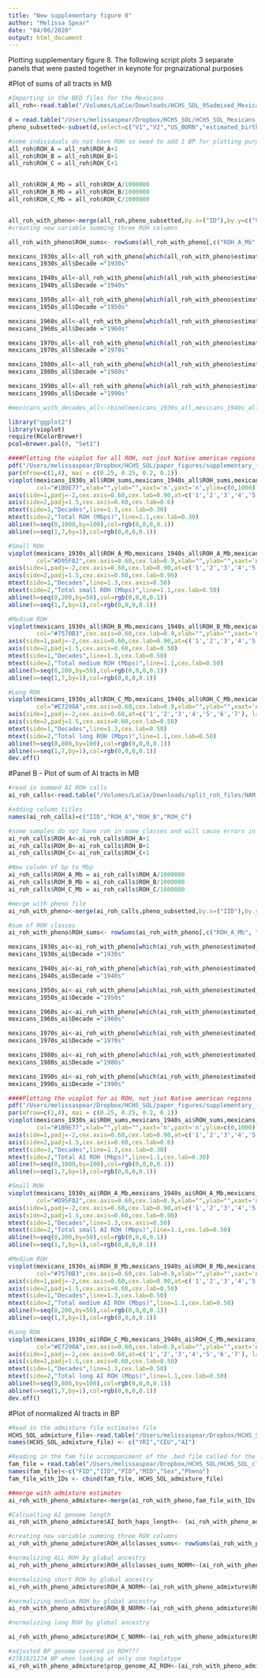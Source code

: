 ```yaml
---
title: "New supplementary figure 8"
author: "Melissa Spear"
date: "04/06/2020"
output: html_document
---
```


Plotting supplementary figure 8. The following script plots 3 separate panels that were pasted together in keynote for prgnaizational purposes 

#Plot of sums of all tracts in MB

```r
#Importing in the BED files for the Mexicans 
all_roh<-read.table("/Volumes/LaCie/Downloads/HCHS_SOL_95admixed_Mexicans_ROH_calls.txt", header=T,sep='\t')

d = read.table("/Users/melissaspear/Dropbox/HCHS_SOL/HCHS_SOL_Mexicans_admixed_95_full_pheno_010919.txt",header=T,sep='\t')
pheno_subsetted<-subset(d,select=c("V1","V2","US_BORN","estimated_birth_year","WEIGHT_FINAL_NORM_OVERALL"))

#some individuals do not have ROH so need to add 1 BP for plotting purposes 
all_roh$ROH_A = all_roh$ROH_A+1
all_roh$ROH_B = all_roh$ROH_B+1
all_roh$ROH_C = all_roh$ROH_C+1


all_roh$ROH_A_Mb = all_roh$ROH_A/1000000
all_roh$ROH_B_Mb = all_roh$ROH_B/1000000
all_roh$ROH_C_Mb = all_roh$ROH_C/1000000


all_roh_with_pheno<-merge(all_roh,pheno_subsetted,by.x=("ID"),by.y=c("V2"))
#creating new variable summing three ROH columns 

all_roh_with_pheno$ROH_sums<- rowSums(all_roh_with_pheno[,c("ROH_A_Mb", "ROH_B_Mb","ROH_C_Mb")])
```

```r
mexicans_1930s_all<-all_roh_with_pheno[which(all_roh_with_pheno$estimated_birth_year<1940),]
mexicans_1930s_all$Decade ="1930s"

mexicans_1940s_all<-all_roh_with_pheno[which(all_roh_with_pheno$estimated_birth_year>=1940 & all_roh_with_pheno$estimated_birth_year<1950),]
mexicans_1940s_all$Decade ="1940s"

mexicans_1950s_all<-all_roh_with_pheno[which(all_roh_with_pheno$estimated_birth_year>=1950 & all_roh_with_pheno$estimated_birth_year<1960),]
mexicans_1950s_all$Decade ="1950s"

mexicans_1960s_all<-all_roh_with_pheno[which(all_roh_with_pheno$estimated_birth_year>=1960 & all_roh_with_pheno$estimated_birth_year<1970),]
mexicans_1960s_all$Decade ="1960s"

mexicans_1970s_all<-all_roh_with_pheno[which(all_roh_with_pheno$estimated_birth_year>=1970 & all_roh_with_pheno$estimated_birth_year<1980),]
mexicans_1970s_all$Decade ="1970s"

mexicans_1980s_all<-all_roh_with_pheno[which(all_roh_with_pheno$estimated_birth_year>=1980 & all_roh_with_pheno$estimated_birth_year<1990),]
mexicans_1980s_all$Decade ="1980s"

mexicans_1990s_all<-all_roh_with_pheno[which(all_roh_with_pheno$estimated_birth_year>=1990),]
mexicans_1990s_all$Decade ="1990s"

#mexicans_with_decades_all<-rbind(mexicans_1930s_all,mexicans_1940s_all,mexicans_1950s_all,mexicans_1960s_all,mexicans_1970s_all,mexicans_1980s_all,mexicans_1990s_all)

```

```r
library("ggplot2")
library(vioplot)
require(RColorBrewer)
pcol=brewer.pal(9, "Set1")

####Plotting the vioplot for all ROH, not jsut Native american regions 
pdf("/Users/melissaspear/Dropbox/HCHS_SOL/paper_figures/supplementary_figure8_panelA.pdf",height=2.00,width=6.0,pointsize=10)
par(mfrow=c(1,4), mai = c(0.25, 0.25, 0.2, 0.1))
vioplot(mexicans_1930s_all$ROH_sums,mexicans_1940s_all$ROH_sums,mexicans_1950s_all$ROH_sums,mexicans_1960s_all$ROH_sums,mexicans_1970s_all$ROH_sums,mexicans_1980s_all$ROH_sums,mexicans_1990s_all$ROH_sums,  names=c("1930s","1940s","1950s","1960s","1970s","1980s","1990s"), 
        col="#1B9E77",xlab="",ylab="",xaxt='n',yaxt='n',ylim=c(0,1000))
axis(side=1,padj=-2,cex.axis=0.60,cex.lab=0.90,at=c('1','2','3','4','5','6','7'), labels=c("1930s","1940s","1950s","1960s","1970s","1980s","1990s"))
axis(side=2,padj=1.5,cex.axis=0.60,cex.lab=0.6)
mtext(side=1,"Decades",line=1.3,cex.lab=0.30)
mtext(side=2,"Total ROH (Mbps)",line=1.1,cex.lab=0.30)
abline(h=seq(0,1000,by=100),col=rgb(0,0,0,0.1))
abline(v=seq(1,7,by=1),col=rgb(0,0,0,0.1))

#Small ROH 
vioplot(mexicans_1930s_all$ROH_A_Mb,mexicans_1940s_all$ROH_A_Mb,mexicans_1950s_all$ROH_A_Mb,mexicans_1960s_all$ROH_A_Mb,mexicans_1970s_all$ROH_A_Mb,mexicans_1980s_all$ROH_A_Mb,mexicans_1990s_all$ROH_A_Mb,  names=c("1930s","1940s","1950s","1960s","1970s","1980s","1990s"), 
        col="#D95F02",cex.axis=0.60,cex.lab=0.9,xlab="",ylab="",xaxt='n',yaxt='n',ylim=c(0,200))
axis(side=1,padj=-2,cex.axis=0.60,cex.lab=0.90,at=c('1','2','3','4','5','6','7'), labels=c("1930s","1940s","1950s","1960s","1970s","1980s","1990s"))
axis(side=2,padj=1.5,cex.axis=0.60,cex.lab=0.90)
mtext(side=1,"Decades",line=1.3,cex.axis=0.50)
mtext(side=2,"Total small ROH (Mbps)",line=1.1,cex.lab=0.50)
abline(h=seq(0,200,by=50),col=rgb(0,0,0,0.1))
abline(v=seq(1,7,by=1),col=rgb(0,0,0,0.1))

#Medium ROH
vioplot(mexicans_1930s_all$ROH_B_Mb,mexicans_1940s_all$ROH_B_Mb,mexicans_1950s_all$ROH_B_Mb,mexicans_1960s_all$ROH_B_Mb,mexicans_1970s_all$ROH_B_Mb,mexicans_1980s_all$ROH_B_Mb,mexicans_1990s_all$ROH_B_Mb,  names=c("1930s","1940s","1950s","1960s","1970s","1980s","1990s"), 
        col="#7570B3",cex.axis=0.60,cex.lab=0.9,xlab="",ylab="",xaxt='n',yaxt='n',ylim=c(0,200))
axis(side=1,padj=-2,cex.axis=0.60,cex.lab=0.90,at=c('1','2','3','4','5','6','7'), labels=c("1930s","1940s","1950s","1960s","1970s","1980s","1990s"))
axis(side=2,padj=1.5,cex.axis=0.60,cex.lab=0.50)
mtext(side=1,"Decades",line=1.3,cex.lab=0.50)
mtext(side=2,"Total medium ROH (Mbps)",line=1.1,cex.lab=0.50)
abline(h=seq(0,200,by=50),col=rgb(0,0,0,0.1))
abline(v=seq(1,7,by=1),col=rgb(0,0,0,0.1))

#Long ROH
vioplot(mexicans_1930s_all$ROH_C_Mb,mexicans_1940s_all$ROH_C_Mb,mexicans_1950s_all$ROH_C_Mb,mexicans_1960s_all$ROH_C_Mb,mexicans_1970s_all$ROH_C_Mb,mexicans_1980s_all$ROH_C_Mb,mexicans_1990s_all$ROH_C_Mb,  names=c("1930s","1940s","1950s","1960s","1970s","1980s","1990s"), 
        col="#E7298A",cex.axis=0.60,cex.lab=0.9,xlab="",ylab="",xaxt='n',yaxt='n',ylim=c(0,800))
axis(side=1,padj=-2,cex.axis=0.60,at=c('1','2','3','4','5','6','7'), labels=c("1930s","1940s","1950s","1960s","1970s","1980s","1990s"))
axis(side=2,padj=1.5,cex.axis=0.60,cex.lab=0.50)
mtext(side=1,"Decades",line=1.3,cex.lab=0.50)
mtext(side=2,"Total long ROH (Mbps)",line=1.1,cex.lab=0.50)
abline(h=seq(0,800,by=100),col=rgb(0,0,0,0.1))
abline(v=seq(1,7,by=1),col=rgb(0,0,0,0.1))
dev.off()

```


###############################################
#Panel B - Plot of sum of AI tracts in MB

```r
#read in summed AI ROH calls 
ai_roh_calls<-read.table("/Volumes/LaCie/Downloads/split_roh_files/NAM_ROH_segments/reclassified_classes/summed_calls2/HCHS_SOL_Mexicans_alldecades_summed_NAM_ROH_calls_newclasses_080519.txt",header=F,sep='\t')

#adding column titles 
names(ai_roh_calls)=c("IID","ROH_A","ROH_B","ROH_C")

#some samples do not have roh in some classes and will cause errors in the analysis pipeline so added roh of 1 BP long to all samples to fill in 0s.  
ai_roh_calls$ROH_A<-ai_roh_calls$ROH_A+1
ai_roh_calls$ROH_B<-ai_roh_calls$ROH_B+1
ai_roh_calls$ROH_C<-ai_roh_calls$ROH_C+1

#New column of bp to Mbp
ai_roh_calls$ROH_A_Mb = ai_roh_calls$ROH_A/1000000
ai_roh_calls$ROH_B_Mb = ai_roh_calls$ROH_B/1000000
ai_roh_calls$ROH_C_Mb = ai_roh_calls$ROH_C/1000000

#merge with pheno file 
ai_roh_with_pheno<-merge(ai_roh_calls,pheno_subsetted,by.x=("IID"),by.y=c("V2"))

#sum of ROH classes 
ai_roh_with_pheno$ROH_sums<- rowSums(ai_roh_with_pheno[,c("ROH_A_Mb", "ROH_B_Mb","ROH_C_Mb")])
```


```r
mexicans_1930s_ai<-ai_roh_with_pheno[which(ai_roh_with_pheno$estimated_birth_year<1940),]
mexicans_1930s_ai$Decade ="1930s"

mexicans_1940s_ai<-ai_roh_with_pheno[which(ai_roh_with_pheno$estimated_birth_year>=1940 & ai_roh_with_pheno$estimated_birth_year<1950),]
mexicans_1940s_ai$Decade ="1940s"

mexicans_1950s_ai<-ai_roh_with_pheno[which(ai_roh_with_pheno$estimated_birth_year>=1950 & ai_roh_with_pheno$estimated_birth_year<1960),]
mexicans_1950s_ai$Decade ="1950s"

mexicans_1960s_ai<-ai_roh_with_pheno[which(ai_roh_with_pheno$estimated_birth_year>=1960 & ai_roh_with_pheno$estimated_birth_year<1970),]
mexicans_1960s_ai$Decade ="1960s"

mexicans_1970s_ai<-ai_roh_with_pheno[which(ai_roh_with_pheno$estimated_birth_year>=1970 & ai_roh_with_pheno$estimated_birth_year<1980),]
mexicans_1970s_ai$Decade ="1970s"

mexicans_1980s_ai<-ai_roh_with_pheno[which(ai_roh_with_pheno$estimated_birth_year>=1980 & ai_roh_with_pheno$estimated_birth_year<1990),]
mexicans_1980s_ai$Decade ="1980s"

mexicans_1990s_ai<-ai_roh_with_pheno[which(ai_roh_with_pheno$estimated_birth_year>=1990),]
mexicans_1990s_ai$Decade ="1990s"

```


```r
####Plotting the vioplot for ai ROH, not jsut Native american regions 
pdf("/Users/melissaspear/Dropbox/HCHS_SOL/paper_figures/supplementary_figure8_panelB.pdf",height=2.00,width=6.0,pointsize=10)
par(mfrow=c(1,4), mai = c(0.25, 0.25, 0.2, 0.1))
vioplot(mexicans_1930s_ai$ROH_sums,mexicans_1940s_ai$ROH_sums,mexicans_1950s_ai$ROH_sums,mexicans_1960s_ai$ROH_sums,mexicans_1970s_ai$ROH_sums,mexicans_1980s_ai$ROH_sums,mexicans_1990s_ai$ROH_sums,  names=c("1930s","1940s","1950s","1960s","1970s","1980s","1990s"), 
        col="#1B9E77",xlab="",ylab="",xaxt='n',yaxt='n',ylim=c(0,1000))
axis(side=1,padj=-2,cex.axis=0.60,cex.lab=0.90,at=c('1','2','3','4','5','6','7'), labels=c("1930s","1940s","1950s","1960s","1970s","1980s","1990s"))
axis(side=2,padj=1.5,cex.axis=0.60,cex.lab=0.6)
mtext(side=1,"Decades",line=1.3,cex.lab=0.30)
mtext(side=2,"Total AI ROH (Mbps)",line=1.1,cex.lab=0.30)
abline(h=seq(0,1000,by=100),col=rgb(0,0,0,0.1))
abline(v=seq(1,7,by=1),col=rgb(0,0,0,0.1))

#Small ROH 
vioplot(mexicans_1930s_ai$ROH_A_Mb,mexicans_1940s_ai$ROH_A_Mb,mexicans_1950s_ai$ROH_A_Mb,mexicans_1960s_ai$ROH_A_Mb,mexicans_1970s_ai$ROH_A_Mb,mexicans_1980s_ai$ROH_A_Mb,mexicans_1990s_ai$ROH_A_Mb,  names=c("1930s","1940s","1950s","1960s","1970s","1980s","1990s"), 
        col="#D95F02",cex.axis=0.60,cex.lab=0.9,xlab="",ylab="",xaxt='n',yaxt='n',ylim=c(0,200))
axis(side=1,padj=-2,cex.axis=0.60,cex.lab=0.90,at=c('1','2','3','4','5','6','7'), labels=c("1930s","1940s","1950s","1960s","1970s","1980s","1990s"))
axis(side=2,padj=1.5,cex.axis=0.60,cex.lab=0.90)
mtext(side=1,"Decades",line=1.3,cex.axis=0.50)
mtext(side=2,"Total small AI ROH (Mbps)",line=1.1,cex.lab=0.50)
abline(h=seq(0,200,by=50),col=rgb(0,0,0,0.1))
abline(v=seq(1,7,by=1),col=rgb(0,0,0,0.1))

#Medium ROH
vioplot(mexicans_1930s_ai$ROH_B_Mb,mexicans_1940s_ai$ROH_B_Mb,mexicans_1950s_ai$ROH_B_Mb,mexicans_1960s_ai$ROH_B_Mb,mexicans_1970s_ai$ROH_B_Mb,mexicans_1980s_ai$ROH_B_Mb,mexicans_1990s_ai$ROH_B_Mb,  names=c("1930s","1940s","1950s","1960s","1970s","1980s","1990s"), 
        col="#7570B3",cex.axis=0.60,cex.lab=0.9,xlab="",ylab="",xaxt='n',yaxt='n',ylim=c(0,200))
axis(side=1,padj=-2,cex.axis=0.60,cex.lab=0.90,at=c('1','2','3','4','5','6','7'), labels=c("1930s","1940s","1950s","1960s","1970s","1980s","1990s"))
axis(side=2,padj=1.5,cex.axis=0.60,cex.lab=0.50)
mtext(side=1,"Decades",line=1.3,cex.lab=0.50)
mtext(side=2,"Total medium AI ROH (Mbps)",line=1.1,cex.lab=0.50)
abline(h=seq(0,200,by=50),col=rgb(0,0,0,0.1))
abline(v=seq(1,7,by=1),col=rgb(0,0,0,0.1))

#Long ROH
vioplot(mexicans_1930s_ai$ROH_C_Mb,mexicans_1940s_ai$ROH_C_Mb,mexicans_1950s_ai$ROH_C_Mb,mexicans_1960s_ai$ROH_C_Mb,mexicans_1970s_ai$ROH_C_Mb,mexicans_1980s_ai$ROH_C_Mb,mexicans_1990s_ai$ROH_C_Mb,  names=c("1930s","1940s","1950s","1960s","1970s","1980s","1990s"), 
        col="#E7298A",cex.axis=0.60,cex.lab=0.9,xlab="",ylab="",xaxt='n',yaxt='n',ylim=c(0,800))
axis(side=1,padj=-2,cex.axis=0.60,at=c('1','2','3','4','5','6','7'), labels=c("1930s","1940s","1950s","1960s","1970s","1980s","1990s"))
axis(side=2,padj=1.5,cex.axis=0.60,cex.lab=0.50)
mtext(side=1,"Decades",line=1.3,cex.lab=0.50)
mtext(side=2,"Total long AI ROH (Mbps)",line=1.1,cex.lab=0.50)
abline(h=seq(0,800,by=100),col=rgb(0,0,0,0.1))
abline(v=seq(1,7,by=1),col=rgb(0,0,0,0.1))
dev.off()
```


###############################################
#Plot of normalized AI tracts in BP 





```r
#Read in the admixture file estimates file 
HCHS_SOL_admixture_file<-read.table("/Users/melissaspear/Dropbox/HCHS_SOL/HCHS_SOL_clean_set_with_Reich_NAM_CEU_YRI_hg19_FINAL_030718_forwardstrand_PRUNED.3.Q", header =F, sep = ' ')
names(HCHS_SOL_admixture_file) <- c("YRI","CEU","AI")

#Reading in the fam file accompaniment of the .bed file called for the admixture run 
fam_file = read.table("/Users/melissaspear/Dropbox/HCHS_SOL/HCHS_SOL_clean_set_with_Reich_NAM_CEU_YRI_hg19_FINAL_030718_forwardstrand_PRUNED.fam", header=F, sep = ' ')
names(fam_file)<-c("FID","IID","PID","MID","Sex","Pheno")
fam_file_with_IDs <- cbind(fam_file, HCHS_SOL_admixture_file)

##merge with admixture estimates 
ai_roh_with_pheno_admixture<-merge(ai_roh_with_pheno,fam_file_with_IDs, by.x=c("IID"),by.y=c("IID"))

#Calcualting AI genome length 
ai_roh_with_pheno_admixture$AI_both_haps_length<- (ai_roh_with_pheno_admixture$AI * 5563642548)
```

```r
#creating new variable summing three ROH columns 
ai_roh_with_pheno_admixture$ROH_allclasses_sums<- rowSums(ai_roh_with_pheno_admixture[,c("ROH_A", "ROH_B","ROH_C")])

#normalizing ALL ROH by global ancestry 
ai_roh_with_pheno_admixture$ROH_allclasses_sums_NORM<-(ai_roh_with_pheno_admixture$ROH_allclasses_sums)/((ai_roh_with_pheno_admixture$AI_both_haps_length)/(2)) 

#normalizing short ROH by global ancestry 
ai_roh_with_pheno_admixture$ROH_A_NORM<-(ai_roh_with_pheno_admixture$ROH_A)/((ai_roh_with_pheno_admixture$AI_both_haps_length)/(2)) 

#normalizing medium ROH by global ancestry 
ai_roh_with_pheno_admixture$ROH_B_NORM<-(ai_roh_with_pheno_admixture$ROH_B)/((ai_roh_with_pheno_admixture$AI_both_haps_length)/(2)) 

#normalizing long ROH by global ancestry
```


```r
ai_roh_with_pheno_admixture$ROH_C_NORM<-(ai_roh_with_pheno_admixture$ROH_C)/((ai_roh_with_pheno_admixture$AI_both_haps_length)/(2)) 

#adjusted BP genome covered in ROH???
#2781821274 BP when looking at only one haplotype
ai_roh_with_pheno_admixture$prop_genome_AI_ROH<-(ai_roh_with_pheno_admixture$ROH_allclasses_sums_NORM * 2781821274)
```





